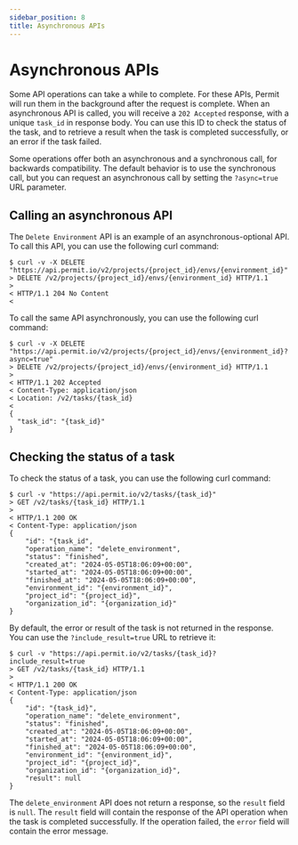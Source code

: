 ```yaml
---
sidebar_position: 8
title: Asynchronous APIs
---
```


# Asynchronous APIs

Some API operations can take a while to complete. For these APIs, Permit will run them in the background after the request
is complete. When an asynchronous API is called, you will receive a `202 Accepted` response, with a unique `task_id` in
response body. You can use this ID to check the status of the task, and to retrieve a result when the task is completed
successfully, or an error if the task failed.

Some operations offer both an asynchronous and a synchronous call, for backwards compatibility. The default behavior is
to use the synchronous call, but you can request an asynchronous call by setting the `?async=true` URL parameter.

## Calling an asynchronous API
The `Delete Environment` API is an example of an asynchronous-optional API. To call this API, you can use the following
curl command:

```shell
$ curl -v -X DELETE "https://api.permit.io/v2/projects/{project_id}/envs/{environment_id}"
> DELETE /v2/projects/{project_id}/envs/{environment_id} HTTP/1.1
>
< HTTP/1.1 204 No Content
<
```

To call the same API asynchronously, you can use the following curl command:
```shell
$ curl -v -X DELETE "https://api.permit.io/v2/projects/{project_id}/envs/{environment_id}?async=true"
> DELETE /v2/projects/{project_id}/envs/{environment_id} HTTP/1.1
>
< HTTP/1.1 202 Accepted
< Content-Type: application/json
< Location: /v2/tasks/{task_id}
<
{
  "task_id": "{task_id}"
}
```

## Checking the status of a task

To check the status of a task, you can use the following curl command:

```shell
$ curl -v "https://api.permit.io/v2/tasks/{task_id}"
> GET /v2/tasks/{task_id} HTTP/1.1
>
< HTTP/1.1 200 OK
< Content-Type: application/json
{
    "id": "{task_id",
    "operation_name": "delete_environment",
    "status": "finished",
    "created_at": "2024-05-05T18:06:09+00:00",
    "started_at": "2024-05-05T18:06:09+00:00",
    "finished_at": "2024-05-05T18:06:09+00:00",
    "environment_id": "{environment_id}",
    "project_id": "{project_id}",
    "organization_id": "{organization_id}"
}
```

By default, the error or result of the task is not returned in the response. You can use the `?include_result=true` URL
to retrieve it:

```shell
$ curl -v "https://api.permit.io/v2/tasks/{task_id}?include_result=true
> GET /v2/tasks/{task_id} HTTP/1.1
>
< HTTP/1.1 200 OK
< Content-Type: application/json
{
    "id": "{task_id}",
    "operation_name": "delete_environment",
    "status": "finished",
    "created_at": "2024-05-05T18:06:09+00:00",
    "started_at": "2024-05-05T18:06:09+00:00",
    "finished_at": "2024-05-05T18:06:09+00:00",
    "environment_id": "{environment_id}",
    "project_id": "{project_id}",
    "organization_id": "{organization_id}",
    "result": null
}
```

The `delete_environment` API does not return a response, so the `result` field is `null`. The `result` field will contain
the response of the API operation when the task is completed successfully. If the operation failed, the `error` field
will contain the error message.
